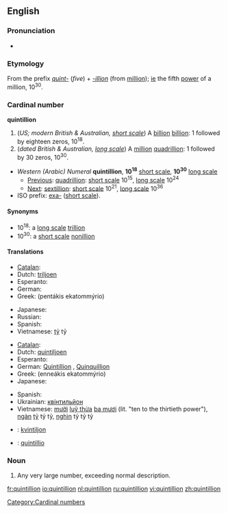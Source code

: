 {{also|Quintillion}}
==English==

===Pronunciation===
* {{audio|en-us-quintillion.ogg|Audio (US)}}
*: {{rhymes|ɪljən}}

===Etymology===
From the prefix ''[[quint-]]'' (''five'') + ''[[-illion]]'' (from [[million]]); [[ie]] the fifth [[power]] of a million, 10<sup>30</sup>.

===Cardinal number===
'''quintillion'''

# (''US; modern British & Australian, [[w:Long and short scales|short scale]]'') A [[billion]] [[billion]]: 1 followed by eighteen zeros, 10<sup>18</sup>.
# (''dated British & Australian, [[w:Long and short scales|long scale]]'') A [[million]] [[quadrillion]]: 1 followed by 30 zeros, 10<sup>30</sup>.

* ''Western (Arabic) Numeral'' '''quintillion''', '''10<sup>18</sup>''' [[w:Long and short scales|short scale]], '''10<sup>30</sup>''' [[w:Long and short scales|long scale]]
** [[Previous]]: [[quadrillion]]: [[w:Long and short scales|short scale]] 10<sup>15</sup>, [[w:Long and short scales|long scale]] 10<sup>24</sup>
** [[Next]]: [[sextillion]]: [[w:Long and short scales|short scale]] 10<sup>21</sup>, [[w:Long and short scales|long scale]] 10<sup>36</sup>
* ISO prefix: [[exa-]] ([[w:Long and short scales|short scale]]).

====Synonyms====
* 10<sup>18</sup>: a [[w:Long and short scales|long scale]] [[trillion]]
* 10<sup>30</sup>: a [[w:Long and short scales|short scale]] [[nonillion]]

====Translations====
{{trans-top|a billion billion, 10<sup>18</sup>}}
* [[Catalan]]: {{t|ca|trilió}}
* Dutch: [[triljoen]]
* Esperanto: {{t-|eo|triiliono|xs=Esperanto}}
* German: {{t+|de|Trillion|f}}
* Greek: {{t|el|πεντάκις εκατομμύριο|n|sc=Grek}} (pentákis ekatommýrio)
{{trans-mid}}
* Japanese: {{t|ja|百京|tr=hyakkei|sc=Jpan}}
* Russian: {{t+|ru|квинтиллион|m|tr=kvintillión|sc=Cyrl}}
* Spanish: {{t|es|trillón|m}}
* Vietnamese: [[tỷ]] tỷ
{{trans-bottom}}

{{trans-top|a million quadrillion, 10<sup>30</sup>}}
* [[Catalan]]: {{t|ca|quintilió}}
* Dutch: [[quintiljoen]]
* Esperanto: {{t-|eo|kviniliono|xs=Esperanto}}
* German: [[Quintillion]] {{f}}, [[Quinquillion]] {{f}}
* Greek: {{t|el|εννεάκις εκατομμύριο|n|sc=Grek}} (enneákis ekatommýrio)
* Japanese: {{t|ja|百穣|tr=hyaku-jō|sc=Jpan}}
{{trans-mid}}
* Spanish: {{t|es|quintillón|m}}
* Ukrainian: [[квінтильйон]]
* Vietnamese: [[mười]] [[luỹ thừa]] [[ba mươi]] (lit. "ten to the thirtieth power"), [[ngàn]] [[tỷ]] tỷ tỷ, [[nghìn]] tỷ tỷ tỷ
{{trans-bottom}}

{{checktrans}}
* {{ttbc|Estonian}}: [[kvintiljon]]
* {{ttbc|Latin}}: [[quintillio]]

===Noun===
{{en-noun}}

# {{context|figurative|slang}} Any very large number, exceeding normal description.

[[Category:Cardinal numbers]]

[[fr:quintillion]]
[[io:quintillion]]
[[nl:quintillion]]
[[ru:quintillion]]
[[vi:quintillion]]
[[zh:quintillion]]